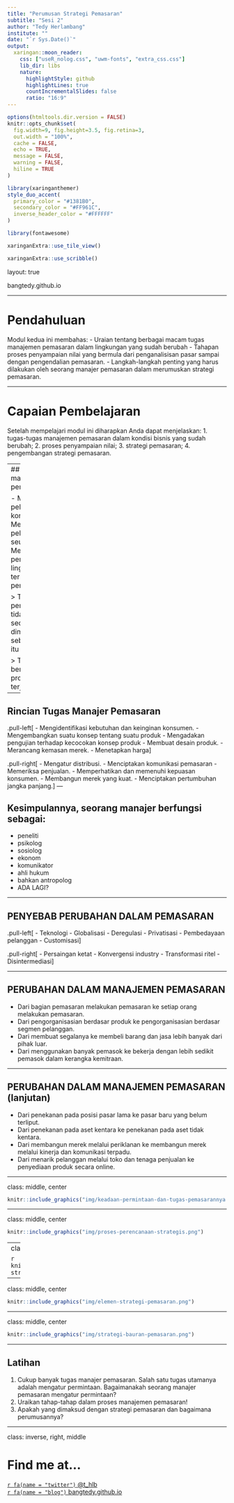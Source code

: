 ```yaml
---
title: "Perumusan Strategi Pemasaran"
subtitle: "Sesi 2"
author: "Tedy Herlambang"
institute: ""
date: "`r Sys.Date()`"
output:
  xaringan::moon_reader:
    css: ["useR_nolog.css", "uwm-fonts", "extra_css.css"]
    lib_dir: libs
    nature:
      highlightStyle: github
      highlightLines: true
      countIncrementalSlides: false
      ratio: "16:9"
---
```

```r
options(htmltools.dir.version = FALSE)
knitr::opts_chunk$set(
  fig.width=9, fig.height=3.5, fig.retina=3,
  out.width = "100%",
  cache = FALSE,
  echo = TRUE,
  message = FALSE, 
  warning = FALSE,
  hiline = TRUE
)
```

```r
library(xaringanthemer)
style_duo_accent(
  primary_color = "#1381B0",
  secondary_color = "#FF961C",
  inverse_header_color = "#FFFFFF"
)
```

```r
library(fontawesome)
```

```r
xaringanExtra::use_tile_view()
```

```r
xaringanExtra::use_scribble()
```
layout: true

<div class="my-footer"><span>bangtedy.github.io</span></div>

---

# Pendahuluan
Modul kedua ini membahas: 
- Uraian tentang berbagai macam tugas manajemen pemasaran dalam lingkungan yang sudah berubah
- Tahapan proses penyampaian nilai yang bermula dari penganalisisan pasar sampai dengan pengendalian pemasaran.
- Langkah-langkah penting yang harus dilakukan oleh seorang manajer pemasaran dalam merumuskan strategi pemasaran.

---

# Capaian Pembelajaran
Setelah mempelajari modul ini diharapkan Anda dapat menjelaskan:
1. tugas-tugas manajemen pemasaran dalam kondisi bisnis yang sudah berubah;
2. proses penyampaian nilai;
3. strategi pemasaran;
4. pengembangan strategi pemasaran.

---
## Tugas utama manajer pemasaran

- Mendapatkan pelanggan atau konsumen.
- Mempertahankan pelanggan seumur hidup.
- Menanggapi perubahan lingkungan termasuk persaingan.

> Tugas manajer pemasaran itu tidaklah sederhana, dimulai jauh sebelum produk itu dibuat dan …

> Tidak akan berakhir sampai produknya terjual.

---

## Rincian Tugas Manajer Pemasaran
.pull-left[
- Mengidentifikasi kebutuhan dan keinginan konsumen.
- Mengembangkan suatu konsep tentang suatu produk
- Mengadakan pengujian terhadap kecocokan konsep produk
- Membuat desain produk.
- Merancang kemasan merek.
- Menetapkan harga
]

.pull-right[
- Mengatur distribusi.
- Menciptakan komunikasi pemasaran
- Memeriksa penjualan.
- Memperhatikan dan memenuhi kepuasan konsumen.
- Membangun merek yang kuat.
- Menciptakan pertumbuhan jangka panjang.
]
---

## Kesimpulannya, seorang manajer berfungsi sebagai:
- peneliti
- psikolog
- sosiolog
- ekonom
- komunikator
- ahli hukum
- bahkan antropolog
- ADA LAGI?

---

## PENYEBAB PERUBAHAN DALAM PEMASARAN

.pull-left[
- Teknologi
- Globalisasi
- Deregulasi
- Privatisasi
- Pembedayaan pelanggan
- Customisasi
]

.pull-right[
- Persaingan ketat
- Konvergensi industry
- Transformasi ritel
- Disintermediasi
]

---

## PERUBAHAN DALAM MANAJEMEN PEMASARAN

- Dari bagian pemasaran melakukan pemasaran ke setiap orang melakukan pemasaran.
- Dari pengorganisasian berdasar produk ke pengorganisasian berdasar segmen pelanggan.
- Dari membuat segalanya ke membeli barang dan jasa lebih banyak dari pihak luar.
- Dari menggunakan banyak pemasok ke bekerja dengan lebih sedikit pemasok dalam kerangka kemitraan.

---

## PERUBAHAN DALAM MANAJEMEN PEMASARAN (lanjutan)
- Dari penekanan pada posisi pasar lama ke pasar baru yang belum terliput.
- Dari penekanan pada aset kentara ke penekanan pada aset tidak kentara.
- Dari membangun merek melalui periklanan ke membangun merek melalui kinerja dan komunikasi terpadu.
- Dari menarik pelanggan melalui toko dan tenaga penjualan ke penyediaan produk secara online.

---

class: middle, center

```r
knitr::include_graphics("img/keadaan-permintaan-dan-tugas-pemasarannya.png")
```

---

class: middle, center

```r
knitr::include_graphics("img/proses-perencanaan-strategis.png")
```

---
class: middle, center

```r
knitr::include_graphics("img/tujuan-strategi-taktik.png")
```
---

class: middle, center

```r
knitr::include_graphics("img/elemen-strategi-pemasaran.png")
```

---

class: middle, center

```r
knitr::include_graphics("img/strategi-bauran-pemasaran.png")
```
---

## Latihan

1. Cukup banyak tugas manajer pemasaran. Salah satu tugas utamanya adalah mengatur permintaan. Bagaimanakah seorang manajer pemasaran mengatur permintaan?
2. Uraikan tahap-tahap dalam proses manajemen pemasaran!
3. Apakah yang dimaksud dengan strategi pemasaran dan bagaimana
perumusannya?

---

class: inverse, right, middle


# Find me at...

[`r fa(name = "twitter")` @t_hlb](http://twitter.com/t_hlb)  
[`r fa(name = "blog")` bangtedy.github.io](https://bangtedy.github.io)





